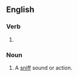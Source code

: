 ==English==
{{wikipedia}}

===Verb===
{{head|en|present participle}}

# {{present participle of|sniff|lang=en|nocat=1}}

===Noun===
{{en-noun}}

# A [[sniff]] sound or action.